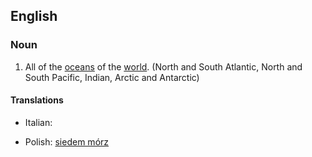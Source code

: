 ==English==

===Noun===
{{en-noun|-}}

# {{informal}} All of the [[ocean]]s of the [[world]]. (North and South Atlantic, North and South Pacific, Indian, Arctic and Antarctic)

====Translations====
{{trans-top}}
*Italian: {{t-|it|sette mari|f}}
{{trans-mid}}
* Polish: [[siedem mórz]]
{{trans-bottom}}